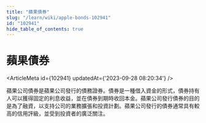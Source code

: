 ```yaml
---
title: "蘋果債券"
slug: "/learn/wiki/apple-bonds-102941"
id: "102941"
hide_table_of_contents: true
---
```



# 蘋果債券

<ArticleMeta id={102941} updatedAt={'2023-09-28 08:20:34'} />
<div className='border-solid border-b border-t-0 my-4 border-[var(--ifm-color-gray-300)]' />

蘋果公司債券是蘋果公司發行的債務證券。債券是一種借入資金的形式，債券持有人可以獲得固定的利息收益，並在債券到期時收回本金。蘋果公司發行債券的目的是為了融資，以支持公司的業務擴張和投資計劃。蘋果公司發行的債券通常具有較高的信用評級，並受到投資者的廣泛關注。
